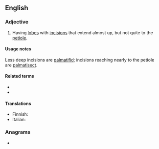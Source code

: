 ==English==

===Adjective===
{{en-adj}}

# {{lb|en|botany|of leaves}} Having [[lobe]]s with [[incision]]s that extend almost up, but not quite to the [[petiole]].

====Usage notes====
Less deep incisions are [[palmatifid]]; incisions reaching nearly to the petiole are [[palmatisect]].

====Related terms====
* {{l|en|palmate}}
* {{l|en|pinnatisect}}

====Translations====
{{trans-top|leaf type}}
* Finnish: {{t|fi|sormiosainen}}
* Italian: {{t+|it|palmatosetto}}
{{trans-mid}}
{{trans-bottom}}

===Anagrams===
* {{anagrams|en|a=aaceilmpstt|metaplastic}}